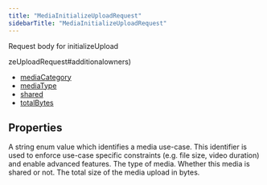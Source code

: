 ```yaml
---
title: "MediaInitializeUploadRequest"
sidebarTitle: "MediaInitializeUploadRequest"
---
```


Request body for initializeUpload

zeUploadRequest#additionalowners)
- [mediaCategory](/xdks/typescript/reference/interfaces/MediaInitializeUploadRequest#mediacategory)
- [mediaType](/xdks/typescript/reference/interfaces/MediaInitializeUploadRequest#mediatype)
- [shared](/xdks/typescript/reference/interfaces/MediaInitializeUploadRequest#shared)
- [totalBytes](/xdks/typescript/reference/interfaces/MediaInitializeUploadRequest#totalbytes)

## Properties

<ResponseField name="additionalOwners" type="any[]">

</ResponseField>



<ResponseField name="mediaCategory" type="string">
A string enum value which identifies a media use-case. This identifier is used to enforce use-case specific constraints (e.g. file size, video duration) and enable advanced features.
</ResponseField>





<ResponseField name="mediaType" type="string">
The type of media.
</ResponseField>





<ResponseField name="shared" type="boolean">
Whether this media is shared or not.
</ResponseField>





<ResponseField name="totalBytes" type="number">
The total size of the media upload in bytes.
</ResponseField>



